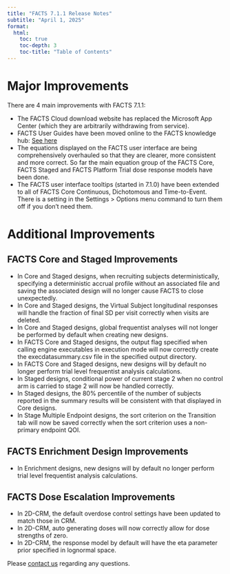```yaml
---
title: "FACTS 7.1.1 Release Notes"
subtitle: "April 1, 2025"
format:
  html:
    toc: true
    toc-depth: 3
    toc-title: "Table of Contents"
---
```


# Major Improvements

There are 4 main improvements with FACTS 7.1.1:

 - The FACTS Cloud download website has replaced the Microsoft App Center (which they are arbitrarily withdrawing from service).
 - FACTS User Guides have been moved online to the FACTS knowledge hub: [See here](../../../documentation/v71/userguides/)
 - The equations displayed on the FACTS user interface are being comprehensively overhauled so that they are clearer, more consistent and more correct. So far the main equation group of the FACTS Core, FACTS Staged and FACTS Platform Trial dose response models have been done.
 - The FACTS user interface tooltips (started in 7.1.0) have been extended to all of FACTS Core Continuous, Dichotomous and Time-to-Event. There is a setting in the Settings > Options menu command to turn them off if you don’t need them.

# Additional Improvements

## FACTS Core and Staged Improvements

- In Core and Staged designs, when recruiting subjects deterministically, specifying a deterministic accrual profile without an associated file and saving the associated design will no longer cause FACTS to close unexpectedly.
- In Core and Staged designs, the Virtual Subject longitudinal responses will handle the fraction of final SD per visit correctly when visits are deleted.
- In Core and Staged designs, global frequentist analyses will not longer be performed by default when creating new designs.
- In FACTS Core and Staged designs, the output flag specified when calling engine executables in execution mode will now correctly create the execdatasummary.csv file in the specified output directory.
- In FACTS Core and Staged designs, new designs will by default no longer perform trial level frequentist analysis calculations.
- In Staged designs, conditional power of current stage 2 when no control arm is carried to stage 2 will now be handled correctly.
- In Staged designs, the 80% percentile of the number of subjects reported in the summary results will be consistent with that displayed in Core designs.
- In Stage Multiple Endpoint designs, the sort criterion on the Transition tab will now be saved correctly when the sort criterion uses a non-primary endpoint QOI.

## FACTS Enrichment Design Improvements
- In Enrichment designs, new designs will by default no longer perform trial level frequentist analysis calculations.

## FACTS Dose Escalation Improvements
- In 2D-CRM, the default overdose control settings have been updated to match those in CRM.
- In 2D-CRM, auto generating doses will now correctly allow for dose strengths of zero.
- In 2D-CRM, the response model by default will have the eta parameter prior specified in lognormal space.

Please [contact us](../../../contact/index.qmd) regarding any questions.
